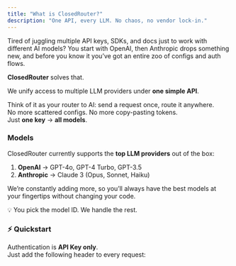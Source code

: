 ```yaml
---
title: "What is ClosedRouter?"
description: "One API, every LLM. No chaos, no vendor lock-in."
---
```


Tired of juggling multiple API keys, SDKs, and docs just to work with different AI models?  You start with OpenAI, then Anthropic drops something new, and before you know it you’ve got an entire zoo of configs and auth flows.  

**ClosedRouter** solves that.

We unify access to multiple LLM providers under **one simple API**.  

Think of it as your router to AI: send a request once, route it anywhere. \
No more scattered configs. No more copy-pasting tokens.  \
Just **one key** → **all models**.

### Models

ClosedRouter currently supports the **top LLM providers** out of the box:  

1. **OpenAI** -\> GPT-4o, GPT-4 Turbo, GPT-3.5  
2. **Anthropic** -\> Claude 3 (Opus, Sonnet, Haiku)  

We’re constantly adding more, so you’ll always have the best models at your fingertips without changing your code.  

💡 You pick the model ID. We handle the rest.  

### ⚡ Quickstart

Authentication is **API Key only**.  \
Just add the following header to every request:

```bash
```